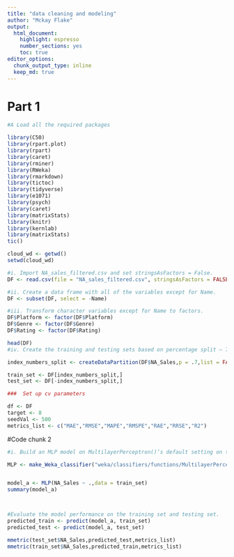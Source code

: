 ---
title: "data cleaning and modeling"
author: "Mckay Flake"
output:
  html_document:
    highlight: espresso
    number_sections: yes
    toc: true
editor_options: 
  chunk_output_type: inline
  keep_md: true
---




# Part 1
```{r Set up, data import, data exploration, data partitioning, and inspection code}
#A Load all the required packages 

library(C50)
library(rpart.plot)
library(rpart)
library(caret)
library(rminer)
library(RWeka)
library(rmarkdown)
library(tictoc)
library(tidyverse) 
library(e1071)
library(psych)
library(caret)
library(matrixStats)
library(knitr)
library(kernlab)
library(matrixStats)
tic()

cloud_wd <- getwd()
setwd(cloud_wd)

#i. Import NA_sales_filtered.csv and set stringsAsFactors = False.
DF <- read.csv(file = "NA_sales_filtered.csv", stringsAsFactors = FALSE)

#ii. Create a data frame with all of the variables except for Name.
DF <- subset(DF, select = -Name)

#iii. Transform character variables except for Name to factors.
DF$Platform <- factor(DF$Platform)
DF$Genre <- factor(DF$Genre)
DF$Rating <- factor(DF$Rating)

head(DF)
#iv. Create the training and testing sets based on percentage split – 70% for training and 30% for testing.

index_numbers_split <- createDataPartition(DF$NA_Sales,p = .7,list = FALSE)

train_set <- DF[index_numbers_split,]
test_set <- DF[-index_numbers_split,]

###  Set up cv parameters

df <- DF
target <- 8
seedVal <- 500
metrics_list <- c("MAE","RMSE","MAPE","RMSPE","RAE","RRSE","R2")

```


#Code chunk 2
```{r Build and evaluate neural network models for numeric prediction tasks}

#i. Build an MLP model on MultilayerPerceptron()’s default setting on the training set. 

MLP <- make_Weka_classifier("weka/classifiers/functions/MultilayerPerceptron")


model_a <- MLP(NA_Sales ~ .,data = train_set)
summary(model_a)



#Evaluate the model performance on the training set and testing set.
predicted_train <- predict(model_a, train_set)
predicted_test <- predict(model_a, test_set)

mmetric(test_set$NA_Sales,predicted_test,metrics_list)
mmetric(train_set$NA_Sales,predicted_train,metrics_list)


```
